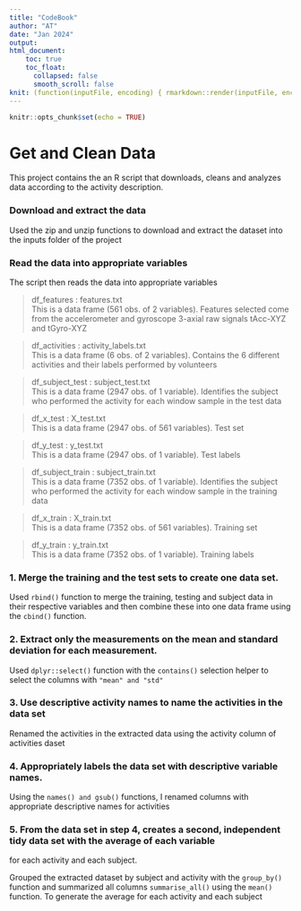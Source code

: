 ```yaml
---
title: "CodeBook"
author: "AT"
date: "Jan 2024"
output:
html_document:
    toc: true
    toc_float:
      collapsed: false
      smooth_scroll: false
knit: (function(inputFile, encoding) { rmarkdown::render(inputFile, encoding = encoding, output_file = paste0(dirname(inputFile), '/codebook_', format(Sys.Date(), '%Y_%m_%d'),'.html')) })
---
```


```r
knitr::opts_chunk$set(echo = TRUE)
```

# Get and Clean Data

This project contains the an R script that downloads, cleans and analyzes data according to the 
activity description.

### Download and extract the data

Used the zip and unzip functions to download and extract the dataset into the inputs folder of the project

### Read the data into appropriate variables

The script then reads the data into appropriate variables

> df_features : features.txt\
This is a data frame (561 obs. of  2 variables). Features selected come from the accelerometer and gyroscope 3-axial raw signals tAcc-XYZ and tGyro-XYZ

> df_activities : activity_labels.txt\
This is a data frame (6 obs. of  2 variables). Contains the 6 different activities and their labels performed by volunteers

> df_subject_test : subject_test.txt\
This is a data frame (2947 obs. of  1 variable). Identifies the subject who performed the activity for each window sample in the test data

> df_x_test : X_test.txt\
This is a data frame (2947 obs. of  561 variables). Test set

> df_y_test : y_test.txt\
This is a data frame (2947 obs. of  1 variable). Test labels

> df_subject_train : subject_train.txt\
This is a data frame (7352 obs. of  1 variable). Identifies the subject who performed the activity for each window sample in the training data

> df_x_train : X_train.txt\
This is a data frame (7352 obs. of  561 variables). Training set

> df_y_train : y_train.txt\
This is a data frame (7352 obs. of  1 variable). Training labels

### 1. Merge the training and the test sets to create one data set.

Used `rbind()` function to merge the training, testing and subject data in their respective variables and 
then combine these into one data frame using the `cbind()` function.

### 2. Extract only the measurements on the mean and standard deviation for each measurement.

Used `dplyr::select()` function with the `contains()` selection helper to select the columns with `"mean" and "std"`

### 3. Use descriptive activity names to name the activities in the data set

Renamed the activities in the extracted data using the activity column of activities daset

### 4. Appropriately labels the data set with descriptive variable names.

Using the `names() and gsub()` functions, I renamed columns with appropriate descriptive names for activities

### 5. From the data set in step 4, creates a second, independent tidy data set with the average of each variable
for each activity and each subject.

Grouped the extracted dataset by subject and activity with the `group_by()` function and summarized all columns `summarise_all()` using the `mean()` function. To generate the average for each activity and each subject